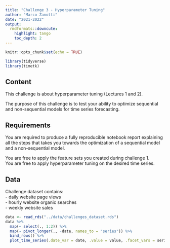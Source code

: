 ```yaml
---
title: "Challenge 3 - Hyperparameter Tuning"
author: "Marco Zanotti"
date: "2021-2022"
output: 
  rmdformats::downcute:
    highlight: tango
    toc_depth: 2
---
```


```r
knitr::opts_chunk$set(echo = TRUE)

library(tidyverse)
library(timetk)
```

## Content

This challenge is about hyperparameter tuning (Lectures 1 and 2).  

The purpose of this challenge is to test your ability to optimize sequential and
non-sequential models for time series forecasting.  



## Requirements

You are required to produce a fully reproducible notebook report explaining 
all the steps that takes you towards the optimization of a sequential model and
a non-sequential model.  

You are free to apply the feature sets you created during challenge 1.  
You are free to apply hyperparameter tuning on the desired time series.  



## Data

Challenge dataset contains:  
- daily website page views   
- hourly website organic searches  
- weekly website sales  

```r
data <- read_rds("../data/challenges_dataset.rds")
data %>% 
  map(~ select(., 1:2)) %>% 
  map(~ pivot_longer(., -date, names_to = "series")) %>% 
  bind_rows() %>% 
  plot_time_series(.date_var = date, .value = value, .facet_vars = series, .facet_scales = "free")
```
